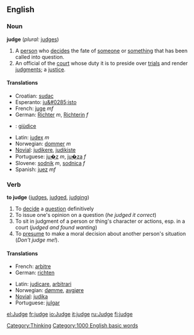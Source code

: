 ==English==

===Noun===
'''judge'''  (''plural:'' [[judges]])
# A [[person]] who [[decide]]s the fate of [[someone]] or [[something]] that has been called into question.
# An official of the [[court]] whose duty it is to preside over [[trial]]s and render [[judgment]]s; a [[justice]].

====Translations====
{{top}}
*Croatian: [[sudac]]
*Esperanto: [[ju&#0285;isto]]
*French: [[juge]] ''mf''
*German: [[Richter]] ''m'', [[Richterin]] ''f''
*{{it}}: [[giùdice]]
{{mid}}
*Latin: [[iudex]] ''m''
*Norwegian: [[dommer]] ''m''
*[[Novial]]: [[judikere]], [[judikiste]]
*Portuguese: [[ju�z]] ''m'', [[ju�za]] ''f''
*Slovene: [[sodnik]] ''m'', [[sodnica]] ''f''
*Spanish: [[juez]] ''mf''
{{bottom}}

===Verb===
'''to judge'''  ([[judges]], [[judged]], [[judging]])
# To [[decide]] a [[question]] definitively
# To issue one's opinion on a question (''he judged it correct'')
# To sit in judgment of a person or thing's character or actions, esp. in a court (''judged and found wanting'')
# To [[presume]] to make a moral decision about another person's situation (''Don't judge me!'').

====Translations====
{{top}}
*French: [[arbitre]]
*German: [[richten]]
{{mid}}
*Latin: [[judicare]], [[arbitrari]]
*Norwegian: [[dømme]], [[avgjøre]]
*[[Novial]]: [[judika]]
*Portuguese: [[julgar]]
{{bottom}}

[[Category:Thinking]]
[[Category:1000 English basic words]]
[[el:Judge]]
[[fr:judge]]
[[io:Judge]]
[[it:judge]]
[[ru:Judge]]
[[fi:judge]]
